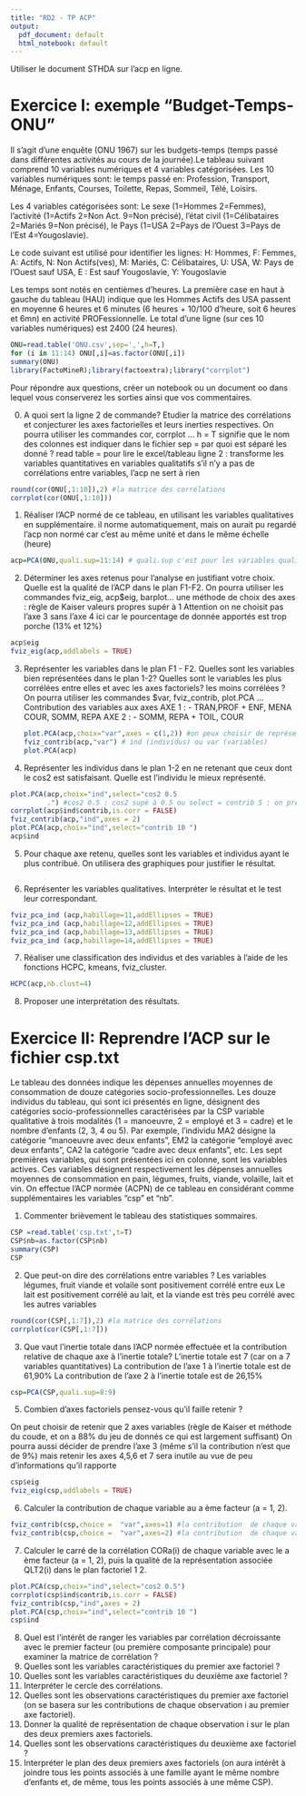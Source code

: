 ```yaml
---
title: "RD2 - TP ACP"
output:
  pdf_document: default
  html_notebook: default
---
```

Utiliser le document STHDA sur l'acp en ligne.

# Exercice I: exemple "Budget-Temps-ONU" 

Il s'agit d'une enquête (ONU 1967) sur les budgets-temps (temps passé dans différentes activités au cours de la journée).Le tableau suivant comprend 10 variables numériques et 4 variables catégorisées. Les 10 variables numériques sont: le temps passé en: Profession, Transport, Ménage, Enfants, Courses, Toilette, Repas, Sommeil, Télé, Loisirs.

Les 4 variables catégorisées sont: Le sexe (1=Hommes 2=Femmes), l’activité (1=Actifs 2=Non Act. 9=Non précisé), l’état civil (1=Célibataires 2=Mariés 9=Non précisé), le Pays  (1=USA 2=Pays de l'Ouest 3=Pays de l'Est 4=Yougoslavie).

 Le code suivant est utilisé pour identifier les lignes: H: Hommes, F: Femmes, A: Actifs, N: Non Actifs(ves), M: Mariés, C: Célibataires, U: USA, W: Pays de l'Ouest sauf USA, E : Est sauf Yougoslavie, Y: Yougoslavie

 Les temps sont notés en centièmes d'heures. La première case en haut à gauche du  tableau (HAU) indique que les Hommes Actifs des USA passent en moyenne 6 heures et 6 minutes (6 heures + 10/100 d'heure, soit 6 heures et 6mn) en activité PROFessionnelle. Le total d'une ligne (sur ces 10 variables numériques) est 2400 (24 heures).
```r
ONU=read.table('ONU.csv',sep=',',h=T,)
for (i in 11:14) ONU[,i]=as.factor(ONU[,i])
summary(ONU)
library(FactoMineR);library(factoextra);library("corrplot")
```

Pour répondre aux questions, créer un notebook ou un document oo dans lequel vous conserverez les sorties ainsi que vos commentaires. 

0. A quoi sert la ligne 2 de commande? Etudier la matrice des corrélations et conjecturer les axes factorielles et leurs inerties respectives. On pourra utiliser les commandes cor, corrplot ...
h = T signifie que le nom des colonnes est indiquer dans le fichier
sep = par quoi est séparé les donné ?
read table = pour lire le excel/tableau
ligne 2 : transforme les variables quantitatives en variables qualitatifs
s'il n'y a pas de corrélations entre variables, l'acp ne sert à rien
```r
round(cor(ONU[,1:10]),2) #la matrice des corrélations
corrplot(cor(ONU[,1:10]))
```

1. Réaliser l'ACP normé de ce tableau, en utilisant les variables qualitatives en supplémentaire.
il norme automatiquement, mais on aurait pu regardé l'acp non normé car c'est au même unité et dans le même échelle (heure)
```r
acp=PCA(ONU,quali.sup=11:14) # quali.sup c'est pour les variables qualitatifs suplémentaire , PCA = ACP
```

2. Déterminer les axes retenus pour l'analyse en justifiant votre choix. Quelle est la qualité de l'ACP dans le plan F1-F2. On pourra utiliser les commandes fviz_eig, acp$eig, barplot...
une méthode de choix des axes : règle de Kaiser valeurs propres supér à 1
Attention on ne choisit pas l'axe 3 sans l'axe 4 ici car le pourcentage de donnée apportés est trop porche (13% et 12%)
```r
acp$eig
fviz_eig(acp,addlabels = TRUE)
```
3. Représenter les variables dans le plan F1 - F2. Quelles sont les variables bien représentées dans le plan 1-2?  Quelles sont le variables les plus corrélées entre elles et avec les axes factoriels? les moins corrélées ? On pourra utiliser les commandes $var, fviz_contrib, plot.PCA ...
Contribution des variables aux axes 
AXE 1 : - TRAN,PROF
        + ENF, MENA
        COUR, SOMM, REPA
AXE 2 : - SOMM, REPA
        + TOIL, COUR
```r
plot.PCA(acp,choix="var",axes = c(1,2)) #on peux choisir de représenter F1 et F3 par exemple, au lieu de F1 et F2 : c(1,3)
fviz_contrib(acp,"var") # ind (individus) ou var (variables)
plot.PCA(acp)
```

4. Représenter les individus dans le plan 1-2 en ne retenant que ceux dont le cos2 est satisfaisant. Quelle est l'individu le mieux représenté.
```r
plot.PCA(acp,choix="ind",select="cos2 0.5
         .") #cos2 0.5 : cos2 supé à 0.5 ou select = contrib 5 : on prend les 5 individus qui ont le plus contribué
corrplot(acp$ind$contrib,is.corr = FALSE)
fviz_contrib(acp,"ind",axes = 2)
plot.PCA(acp,choix="ind",select="contrib 10 ") 
acp$ind
```

5. Pour chaque axe retenu, quelles sont les variables et individus ayant le plus contribué. On utilisera des graphiques pour justifier le résultat.
```{}
```

6. Représenter les variables qualitatives. Interpréter le résultat et le test leur correspondant.
```r
fviz_pca_ind (acp,habillage=11,addEllipses = TRUE)
fviz_pca_ind (acp,habillage=12,addEllipses = TRUE)
fviz_pca_ind (acp,habillage=13,addEllipses = TRUE)
fviz_pca_ind (acp,habillage=14,addEllipses = TRUE)
```
7. Réaliser une classification des individus et des variables à l'aide de les fonctions HCPC, kmeans, fviz_cluster.
```r
HCPC(acp,nb.clust=4)
```


8. Proposer une interprétation des résultats. 





# Exercice II: Reprendre l'ACP sur le fichier csp.txt
Le tableau des données indique les dépenses annuelles moyennes de consommation
de douze catégories socio-professionnelles. Les douze individus du tableau, qui sont ici présentés
en ligne, désignent des catégories socio-professionnelles caractérisées par la CSP variable
qualitative à trois modalités (1 = manoeuvre, 2 = employé et 3 = cadre) et le nombre d’enfants
(2, 3, 4 ou 5). Par exemple, l’individu MA2 désigne la catégorie "manoeuvre avec deux enfants",
EM2 la catégorie "employé avec deux enfants", CA2 la catégorie "cadre avec deux enfants", etc.
Les sept premières variables, qui sont présentées ici en colonne, sont les variables actives. Ces
variables désignent respectivement les dépenses annuelles moyennes de consommation en pain,
légumes, fruits, viande, volaille, lait et vin. On effectue l’ACP normée (ACPN) de ce tableau en
considérant comme supplémentaires les variables "csp" et "nb". 

1. Commenter brièvement le tableau des statistiques sommaires.
```r
CSP =read.table('csp.txt',t=T)
CSP$nb=as.factor(CSP$nb)
summary(CSP)
CSP
```

2. Que peut-on dire des corrélations entre variables ?
Les variables légumes, fruit viande et volaile sont positivement corrélé entre eux
Le lait est positivement corrélé au lait, et la viande est très peu corrélé avec les autres variables

```r
round(cor(CSP[,1:7]),2) #la matrice des corrélations
corrplot(cor(CSP[,1:7]))
```



3. Que vaut l’inertie totale dans l’ACP normée effectuée et la contribution relative de chaque axe à l’inertie totale?
L'inertie totale est 7 (car on a 7 variables quantitatives)
La contribution de l'axe 1 à l'inertie totale est de 61,90%
La contribution de l'axe 2 à l'inertie totale est de 26,15%
```r
csp=PCA(CSP,quali.sup=8:9) 
```


5. Combien d’axes factoriels pensez-vous qu’il faille retenir ?

On peut choisir de retenir que 2 axes variables (règle de Kaiser et méthode du coude, et on a 88% du jeu de donnés ce qui est largement suffisant)
On pourra aussi décider de prendre l'axe 3 (même s'il la contribution n'est que de 9%) mais retenir les axes 4,5,6 et 7 sera inutile au vue de peu d'informations qu'il rapporte
```r
csp$eig
fviz_eig(csp,addlabels = TRUE)
```

6. Calculer la contribution  de chaque variable  au a ème facteur (a = 1, 2).

```r
fviz_contrib(csp,choice =  "var",axes=1) #la contribution  de chaque variable  au 1 ème facteur 
fviz_contrib(csp,choice =  "var",axes=2) #la contribution  de chaque variable  au 2 ème facteur 
```


7. Calculer le carré de la corrélation CORa(i) de chaque variable  avec le a ème facteur (a = 1, 2), puis la qualité de la représentation associée QLT2(i) dans le plan factoriel 1  2.

```r
plot.PCA(csp,choix="ind",select="cos2 0.5") 
corrplot(csp$ind$contrib,is.corr = FALSE)
fviz_contrib(csp,"ind",axes = 2)
plot.PCA(csp,choix="ind",select="contrib 10 ") 
csp$ind
```
8. Quel est l’intérêt de ranger les variables par corrélation décroissante avec le premier facteur (ou première composante principale) pour examiner la matrice de corrélation ?
9. Quelles sont les variables caractéristiques du premier axe factoriel ?
10. Quelles sont les variables caractéristiques du deuxième axe factoriel ?
11. Interpréter le cercle des corrélations.
12. Quelles sont les observations caractéristiques du premier axe factoriel (on se basera sur les contributions de chaque observation i au premier axe factoriel).
13. Donner la qualité de représentation de chaque observation i sur le plan des deux premiers axes factoriels.
14. Quelles sont les observations caractéristiques du deuxième axe factoriel ?
15. Interpréter le plan des deux premiers axes factoriels (on aura intérêt à joindre tous les points associés à une famille ayant le même nombre d’enfants et, de même, tous les points associés à une même CSP).
